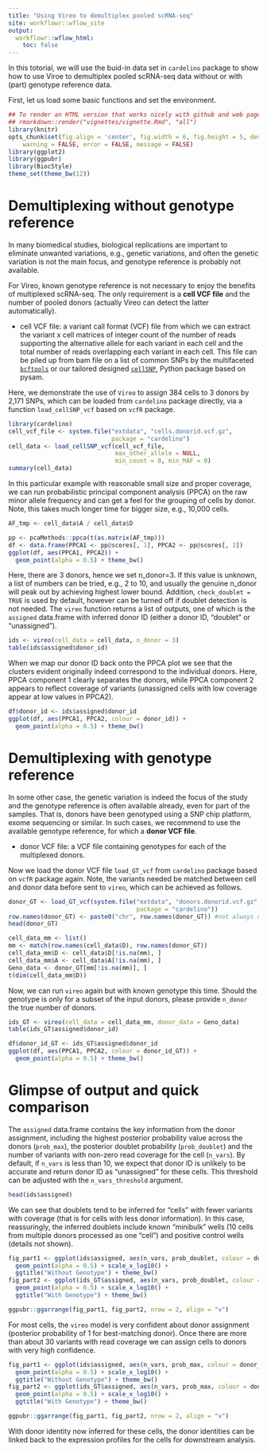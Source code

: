 ```yaml
---
title: "Using Vireo to demultiplex pooled scRNA-seq"
site: workflowr::wflow_site
output:
  workflowr::wflow_html:
    toc: false
---
```


In this totorial, we will use the buid-in data set in `cardelino` package to 
show how to use Viroe to demultiplex pooled scRNA-seq data without or 
with (part) genotype reference data.

First, let us load some basic functions and set the environment.
```r
## To render an HTML version that works nicely with github and web pages, do:
## rmarkdown::render("vignettes/vignette.Rmd", "all")
library(knitr)
opts_chunk$set(fig.align = 'center', fig.width = 6, fig.height = 5, dev = 'png',
    warning = FALSE, error = FALSE, message = FALSE)
library(ggplot2)
library(ggpubr)
library(BiocStyle)
theme_set(theme_bw(12))
```


# Demultiplexing without genotype reference

In many biomedical studies, biological replications are important to eliminate 
unwanted variations, e.g., genetic variations, and often the genetic variation 
is not the main focus, and genotype reference is probably not available.

For Vireo, known genotype reference is not necessary to enjoy the benefits of 
multiplexed scRNA-seq. The only requirement is a **cell VCF file** and the 
number of pooled donors (actually Vireo can detect the latter automatically).

* cell VCF file: a variant call format (VCF) file from which we can extract 
the variant x cell matrices of integer count of the number of reads supporting
the alternative allele for each variant in each cell and the total number of 
reads overlapping each variant in each cell. This file can be piled up from bam
file on a list of common SNPs by the multifaceted
[`bcftools`](http://www.htslib.org/doc/bcftools.html) or our tailored designed 
[`cellSNP`](https://github.com/huangyh09/cellSNP), Python package based on pysam.

Here, we demonstrate the use of `Vireo` to assign 384 cells to 3 donors by 2,171 
SNPs, which can be loaded from `cardelino` package directly, via a 
function `load_cellSNP_vcf` based on `vcfR` package.


```r
library(cardelino)
cell_vcf_file <- system.file("extdata", "cells.donorid.vcf.gz",
                             package = "cardelino")
cell_data <- load_cellSNP_vcf(cell_vcf_file, 
                              max_other_allele = NULL, 
                              min_count = 0, min_MAF = 0)
summary(cell_data)
```

In this particular example with reasonable small size and proper coverage, we 
can run probabilistic principal component analysis (PPCA) on the raw minor 
allele frequency and can get a feel for the grouping of cells by donor. Note, 
this takes much longer time for bigger size, e.g., 10,000 cells.

```r
AF_tmp <- cell_data$A / cell_data$D

pp <- pcaMethods::ppca(t(as.matrix(AF_tmp)))
df <- data.frame(PPCA1 <- pp@scores[, 1], PPCA2 <- pp@scores[, 2])
ggplot(df, aes(PPCA1, PPCA2)) +
  geom_point(alpha = 0.5) + theme_bw()
```

Here, there are 3 donors, hence we set n_donor=3. If this value is unknown, a 
list of numbers can be tried, e.g., 2 to 10, and usually the genuine n_donor 
will peak out by achieving highest lower bound. Addition, `check_doublet = TRUE`
is used by default, however can be turned off if doublet detection is not needed. 
The `vireo` function returns a list of outputs, one of which is the `assigned` data.frame with inferred donor ID (either a donor ID, "doublet" or "unassigned").

```r
ids <- vireo(cell_data = cell_data, n_donor = 3)
table(ids$assigned$donor_id)
```

When we map our donor ID back onto the PPCA plot we see that the clusters 
evident originally indeed correspond to the individual donors. Here, PPCA 
component 1 clearly separates the donors, while PPCA component 2 appears to 
reflect coverage of variants (unassigned cells with low coverage appear at low 
values in PPCA2).

```r
df$donor_id <- ids$assigned$donor_id
ggplot(df, aes(PPCA1, PPCA2, colour = donor_id)) +
  geom_point(alpha = 0.5) + theme_bw()
```


# Demultiplexing with genotype reference

In some other case, the genetic variation is indeed the focus of the study and 
the genotype reference is often available already, even for part of the samples.
That is, donors have been genotyped using a SNP chip platform, exome sequencing 
or similar. In such cases, we recommend to use the available genotype reference, 
for which a **donor VCF file**. 

* donor VCF file: a VCF file containing genotypes for each of the multiplexed
donors.

Now we load the donor VCF file `load_GT_vcf` from `cardelino` package based
on `vcfR` package again. Note, the variants needed be matched between cell
and donor data before sent to `vireo`, which can be achieved as follows.

```r
donor_GT <- load_GT_vcf(system.file("extdata", "donors.donorid.vcf.gz", 
                                    package = "cardelino"))
row.names(donor_GT) <- paste0("chr", row.names(donor_GT)) #not always necessary
head(donor_GT)

cell_data_mm <- list()
mm <- match(row.names(cell_data$D), row.names(donor_GT))
cell_data_mm$D <- cell_data$D[!is.na(mm), ]
cell_data_mm$A <- cell_data$A[!is.na(mm), ]
Geno_data <- donor_GT[mm[!is.na(mm)], ]
t(dim(cell_data_mm$D))
```


Now, we can run `vireo` again but with known genotype this time. Should the 
genotype is only for a subset of the input donors, please provide `n_donor` the
true number of donors.

```r
ids_GT <- vireo(cell_data = cell_data_mm, donor_data = Geno_data)
table(ids_GT$assigned$donor_id)

df$donor_id_GT <- ids_GT$assigned$donor_id
ggplot(df, aes(PPCA1, PPCA2, colour = donor_id_GT)) +
  geom_point(alpha = 0.5) + theme_bw()
```


# Glimpse of output and quick comparison

The `assigned` data.frame contains the key information from the donor 
assignment, including the highest posterior probability value across the donors
(`prob_max`), the posterior doublet probability (`prob_doublet`) and the 
number of variants with non-zero read coverage for the cell (`n_vars`). By 
default, if `n_vars` is less than 10, we expect that donor ID is unlikely to be
accurate and return donor ID as "unassigned" for these cells. This threshold 
can be adjusted with the `n_vars_threshold` argument.

```r
head(ids$assigned)
```

We can see that doublets tend to be inferred for "cells" with fewer variants 
with coverage (that is for cells with less donor information). In this case, 
reassuringly, the inferred doublets include known "minibulk" wells (10 cells 
from multiple donors processed as one "cell") and positive control wells 
(details not shown).

```r
fig_part1 <- ggplot(ids$assigned, aes(n_vars, prob_doublet, colour = donor_id)) +
  geom_point(alpha = 0.5) + scale_x_log10() + 
  ggtitle("Without Genotype") + theme_bw()
fig_part2 <- ggplot(ids_GT$assigned, aes(n_vars, prob_doublet, colour = donor_id)) +
  geom_point(alpha = 0.5) + scale_x_log10() + 
  ggtitle("With Genotype") + theme_bw()

ggpubr::ggarrange(fig_part1, fig_part2, nrow = 2, align = "v")
```

For most cells, the `vireo` model is very confident about donor assignment
(posterior probability of 1 for best-matching donor). Once there are more than
about 30 variants with read coverage we can assign cells to donors with very 
high confidence.

```r
fig_part1 <- ggplot(ids$assigned, aes(n_vars, prob_max, colour = donor_id)) +
  geom_point(alpha = 0.5) + scale_x_log10() + 
  ggtitle("Without Genotype") + theme_bw()
fig_part2 <- ggplot(ids_GT$assigned, aes(n_vars, prob_max, colour = donor_id)) +
  geom_point(alpha = 0.5) + scale_x_log10() + 
  ggtitle("With Genotype") + theme_bw()

ggpubr::ggarrange(fig_part1, fig_part2, nrow = 2, align = "v")
```

With donor identity now inferred for these cells, the donor identities can be
linked back to the expression profiles for the cells for downstream analysis.


